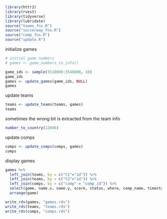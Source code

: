 
```r
library(httr2)
library(rvest)
library(tidyverse)
library(lubridate)
source("teams_fns.R")
source("soccerway_fns.R")
source("comp_fns.R")
source("update.R")
```

initialize games

```r
# initial game numbers
# games <- game_numbers_to_info()
```





```r
game_ids <- sample(3510000:3540000, 10)
game_ids
games <- update_games(game_ids, NULL)
games
```

update teams

```r
teams <- update_teams(teams, games)
teams
```

sometimes the wrong bit is extracted from the team info

```r
number_to_country(12046)
```


update comps

```r
comps <- update_comps(comps, games)
comps
```




display games

```r
games %>% 
  left_join(teams, by = c("t1"="id")) %>% 
  left_join(teams, by = c("t2"="id")) %>% 
  left_join(comps, by = c("comp" = "comp_id")) %>% 
  select(game, name.x, name.y, score, status, where, comp_name, timestamp) %>% 
  arrange(game)
```



```r
write_rds(games, "games.rds")
write_rds(teams, "teams.rds")
write_rds(comps, "comps.rds")
```

